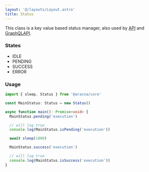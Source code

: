 ```yaml
---
layout: '@/layouts/Layout.astro'
title: Status
---
```


This class is a key value based status manager, also used by [API](/docs/core/modules/api) and [GraphQLAPI](/docs/core/modules/graphql-api).

### States

- IDLE
- PENDING
- SUCCESS
- ERROR

### Usage

```ts
import { sleep, Status } from '@aracna/core'

const MainStatus: Status = new Status()

async function main(): Promise<void> {
  MainStatus.pending('execution')

  // will log true
  console.log(MainStatus.isPending('execution'))

  await sleep(1000)

  MainStatus.success('execution')

  // will log true
  console.log(MainStatus.isSuccess('execution'))
}
```
